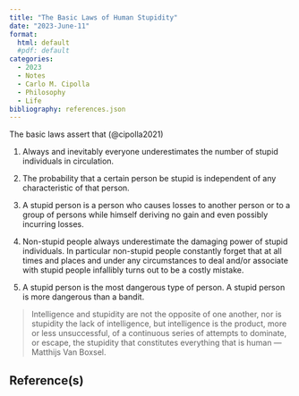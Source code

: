 ```yaml
---
title: "The Basic Laws of Human Stupidity"
date: "2023-June-11"
format: 
  html: default
  #pdf: default
categories:
  - 2023
  - Notes
  - Carlo M. Cipolla
  - Philosophy
  - Life
bibliography: references.json
---
```


The basic laws assert that (@cipolla2021)

1.  Always and inevitably everyone underestimates the number of stupid individuals in circulation.

2.  The probability that a certain person be stupid is independent of any characteristic of that person.

3.  A stupid person is a person who causes losses to another person or to a group of persons while himself deriving no gain and even possibly incurring losses.

4.  Non-stupid people always underestimate the damaging power of stupid individuals. In particular non-stupid people constantly forget that at all times and places and under any circumstances to deal and/or associate with stupid people infallibly turns out to be a costly mistake.

5.  A stupid person is the most dangerous type of person. A stupid person is more dangerous than a bandit.

> Intelligence and stupidity are not the opposite of one another, nor is stupidity the lack of intelligence, but intelligence is the product, more or less unsuccessful, of a continuous series of attempts to dominate, or escape, the stupidity that constitutes everything that is human --- Matthijs Van Boxsel.

## Reference(s)
